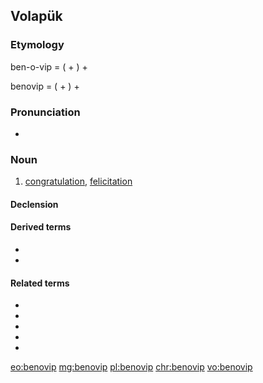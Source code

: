 ==Volapük==

===Etymology===
ben-o-vip = {{l|vo|beno}} ({{l|vo|ben}} + ''{{l|vo|-o}}'') + {{l|vo|vip}}

benovip = {{l|vo|beno|gloss=well}} ({{l|vo|ben|gloss=well-being, welfare}} + ''{{l|vo|-o|gloss=adverb morpheme}}'') + {{l|vo|vip|gloss=wish}}

===Pronunciation===
* {{IPA|[be.no.ˈvip]|lang=vo}}

===Noun===
{{vo-noun}}

# [[congratulation]], [[felicitation]]

====Declension====
{{vo-decl-noun}}

====Derived terms====
* {{l|vo|benovipan}}
* {{l|vo|benovipön}}

====Related terms====
* {{l|vo|ben}}
* {{l|vo|beno}}
* {{l|vo|benön}}
* {{l|vo|vip}}
* {{l|vo|vipön}}

[[eo:benovip]]
[[mg:benovip]]
[[pl:benovip]]
[[chr:benovip]]
[[vo:benovip]]